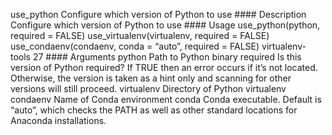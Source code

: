 use_python Configure which version of Python to use
#### Description 
Configure which version of Python to use
#### Usage
use_python(python, required = FALSE)
use_virtualenv(virtualenv, required = FALSE)
use_condaenv(condaenv, conda = "auto", required = FALSE)
virtualenv-tools 27
#### Arguments
python Path to Python binary
required Is this version of Python required? If TRUE then an error occurs if it’s not located.
Otherwise, the version is taken as a hint only and scanning for other versions will
still proceed.
virtualenv Directory of Python virtualenv
condaenv Name of Conda environment
conda Conda executable. Default is "auto", which checks the PATH as well as other
standard locations for Anaconda installations.
